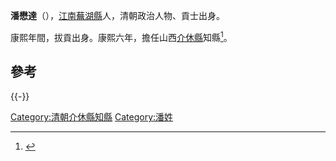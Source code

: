 '''潘懋達'''（{{bd|？||？||catIdx=S潘}}），[[江南|江南]][[蕪湖縣|蕪湖縣]]人，清朝政治人物、貢士出身。

康熙年間，拔貢出身。康熙六年，擔任山西[[介休縣|介休縣]]知縣<ref>{{cite book|author1=政协介休市文史资料委员会|editor=政协介休市文史资料委员会|title=体文史资料 第5辑 清·嘉庆版介体县志专辑 上|date=1994年9月|publisher=政协介休市文史资料委员会|pages=151|accessdate=2016-05-27}}</ref>。

==參考==
{{reflist}}
{{-}}
{{start box}}
{{s-off}}
{{Succession box|[[呂淑允|呂淑允]]|[[謝御詔|謝御詔]]|[[清朝|清朝]][[山西省|山西省]][[介休縣|介休縣]][[知縣|知縣]]|<small>康熙六年（1667年）-康熙九年（1670年）</small>}}
{{end box}}
{{清朝人物小作品}}
[[Category:清朝介休縣知縣|Category:清朝介休縣知縣]]
[[Category:潘姓|Category:潘姓]]